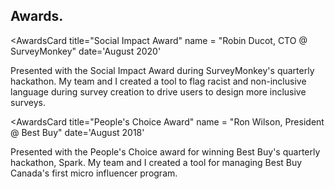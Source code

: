 <h2 id="awards">Awards.</h2>

<AwardsCard
  title="Social Impact Award"
  name = "Robin Ducot, CTO @ SurveyMonkey"
  date='August 2020'
>
  Presented with the Social Impact Award during SurveyMonkey's quarterly hackathon. 
  My team and I created a tool to flag racist and non-inclusive language during survey creation to drive 
  users to design more inclusive surveys.  
</AwardsCard>

<AwardsCard
  title="People's Choice Award"
  name = "Ron Wilson, President @ Best Buy"
  date='August 2018'
>
  Presented with the People's Choice award for winning Best Buy's quarterly hackathon, Spark. 
  My team and I created a tool for managing Best Buy Canada's first micro influencer program.
</AwardsCard>